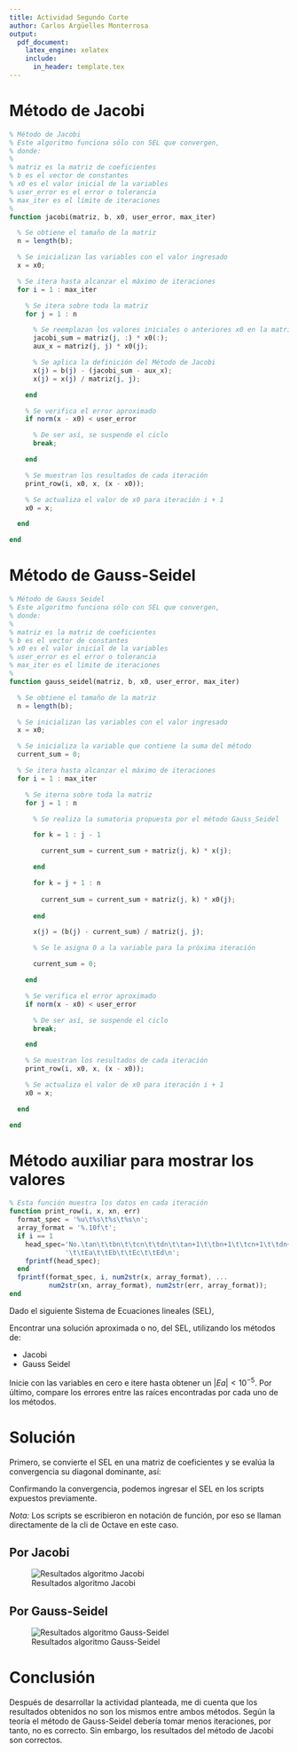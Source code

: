 ```yaml
---
title: Actividad Segundo Corte
author: Carlos Argüelles Monterrosa
output: 
  pdf_document:
    latex_engine: xelatex
    include:
      in_header: template.tex
---
```


# Método de Jacobi

```octave
% Método de Jacobi
% Este algoritmo funciona sólo con SEL que convergen,
% donde:
%
% matriz es la matriz de coeficientes 
% b es el vector de constantes 
% x0 es el valor inicial de la variables
% user_error es el error o tolerancia 
% max_iter es el límite de iteraciones
%
function jacobi(matriz, b, x0, user_error, max_iter)

  % Se obtiene el tamaño de la matriz
  n = length(b);

  % Se inicializan las variables con el valor ingresado
  x = x0;

  % Se itera hasta alcanzar el máximo de iteraciones
  for i = 1 : max_iter

    % Se itera sobre toda la matriz
    for j = 1 : n

      % Se reemplazan los valores iniciales o anteriores x0 en la matriz
      jacobi_sum = matriz(j, :) * x0(:);
      aux_x = matriz(j, j) * x0(j);

      % Se aplica la definición del Método de Jacobi
      x(j) = b(j) - (jacobi_sum - aux_x);
      x(j) = x(j) / matriz(j, j);

    end

    % Se verifica el error aproximado
    if norm(x - x0) < user_error

      % De ser así, se suspende el ciclo
      break;

    end

    % Se muestran los resultados de cada iteración
    print_row(i, x0, x, (x - x0));

    % Se actualiza el valor de x0 para iteración i + 1
    x0 = x;

  end

end
```

# Método de Gauss-Seidel

```octave
% Método de Gauss Seidel
% Este algoritmo funciona sólo con SEL que convergen,
% donde:
%
% matriz es la matriz de coeficientes 
% b es el vector de constantes 
% x0 es el valor inicial de la variables
% user_error es el error o tolerancia 
% max_iter es el límite de iteraciones
%
function gauss_seidel(matriz, b, x0, user_error, max_iter)

  % Se obtiene el tamaño de la matriz
  n = length(b);

  % Se inicializan las variables con el valor ingresado
  x = x0;

  % Se inicializa la variable que contiene la suma del método
  current_sum = 0;

  % Se itera hasta alcanzar el máximo de iteraciones
  for i = 1 : max_iter

    % Se iterna sobre toda la matriz
    for j = 1 : n

      % Se realiza la sumatoria propuesta por el método Gauss_Seidel

      for k = 1 : j - 1

        current_sum = current_sum + matriz(j, k) * x(j);

      end

      for k = j + 1 : n
        
        current_sum = current_sum + matriz(j, k) * x0(j);
      
      end

      x(j) = (b(j) - current_sum) / matriz(j, j);

      % Se le asigna 0 a la variable para la próxima iteración

      current_sum = 0;

    end

    % Se verifica el error aproximado
    if norm(x - x0) < user_error

      % De ser así, se suspende el ciclo
      break;

    end

    % Se muestran los resultados de cada iteración
    print_row(i, x0, x, (x - x0));

    % Se actualiza el valor de x0 para iteración i + 1
    x0 = x;

  end

end
```

# Método auxiliar para mostrar los valores

```octave
% Esta función muestra los datos en cada iteración
function print_row(i, x, xn, err)
  format_spec = '%u\t%s\t%s\t%s\n';
  array_format = '%.10f\t';
  if i == 1
    head_spec='No.\tan\t\tbn\t\tcn\t\tdn\t\tan+1\t\tbn+1\t\tcn+1\t\tdn+1' ...
              '\t\tEa\t\tEb\t\tEc\t\tEd\n';
    fprintf(head_spec);
  end
  fprintf(format_spec, i, num2str(x, array_format), ...
          num2str(xn, array_format), num2str(err, array_format));
end
```

Dado el siguiente Sistema de Ecuaciones lineales (SEL),

\begin{equation}
\systeme*{10x_1+5x_2=16,5x_1+10x_2-x_3=25,-4x_2+8x_3-x_4=-11,-x_3+5x_4=-11}
\end{equation}

Encontrar una solución aproximada o no, del SEL, utilizando los métodos de:

- Jacobi
- Gauss Seidel

Inicie con las variables en cero e itere hasta obtener un $|Ea|<10^{-5}$. Por
último, compare los errores entre las raíces encontradas por cada uno de los
métodos. 

# Solución

Primero, se convierte el SEL en una matriz de coeficientes y se evalúa la
convergencia su diagonal dominante, así:

\begin{equation}
  \begin{pmatrix}
    10 & 5 & 0 & 0\\
    5 & 10 & -1 & 0\\
    0 & -4 & 8 & -1\\
    0 & 0 & -1 & 5
  \end{pmatrix}
\end{equation}

\begin{gather*}
  |10|\geq|5|+|0|+|0|\Rightarrow10\geq5\\
  |10|\geq|5|+|-1|+|0|\Rightarrow10\geq6\\
  |8|\geq|0|+|-4|+|-1|\Rightarrow8\geq5\\
  |5|\geq|0|+|0|+|-1|\Rightarrow5\geq1
\end{gather*}

Confirmando la convergencia, podemos ingresar el SEL en los scripts expuestos previamente.

*Nota:* Los scripts se escribieron en notación de función, por eso se llaman directamente de la cli de
Octave en este caso.

## Por Jacobi

![Resultados algoritmo Jacobi](images/jacobi.png)

\pagebreak

## Por Gauss-Seidel

![Resultados algoritmo Gauss-Seidel](images/gauss.png)


# Conclusión

Después de desarrollar la actividad planteada, me di cuenta que los resultados obtenidos no son los mismos
entre ambos métodos. Según la teoría el método de Gauss-Seidel debería tomar menos iteraciones, por tanto,
no es correcto. Sin embargo, los resultados del método de Jacobi son correctos.
